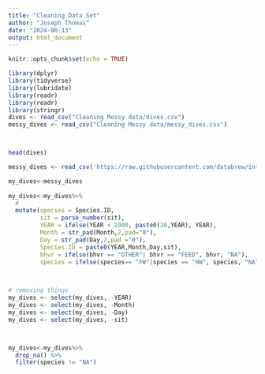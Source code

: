 ```yaml
---
title: "Cleaning Data Set"
author: "Joseph Thomas"
date: "2024-06-13"
output: html_document
---
```


```r
knitr::opts_chunk$set(echo = TRUE)

library(dplyr)
library(tidyverse)
library(lubridate)
library(readr)
library(readr)
library(stringr)
dives <- read_csv("Cleaning Messy data/dives.csv")
messy_dives <- read_csv("Cleaning Messy data/messy_dives.csv")




```







```r





head(dives)

messy_dives <- read_csv('https://raw.githubusercontent.com/databrew/intro-to-data-science/main/data/whales-dives-messy.csv')

my_dives<-messy_dives
  
my_dives<-my_dives%>% 
  # 
  mutate(species = Species.ID, 
         sit = parse_number(sit),
         YEAR = ifelse(YEAR < 2000, paste0(20,YEAR), YEAR),
         Month = str_pad(Month,2,pad="0"),
         Day = str_pad(Day,2,pad ="0"),
         Species.ID = paste0(YEAR,Month,Day,sit),
         bhvr = ifelse(bhvr == "OTHER"| bhvr == "FEED", bhvr, "NA"),
         species = ifelse(species== "FW"|species == "HW", species, "NA"))
        


# removing things
my_dives <- select(my_dives, -YEAR)
my_dives <- select(my_dives, -Month)
my_dives <- select(my_dives, -Day)
my_dives <- select(my_dives, -sit)



my_dives<-my_dives%>% 
  drop_na() %>% 
  filter(species != "NA")






```

